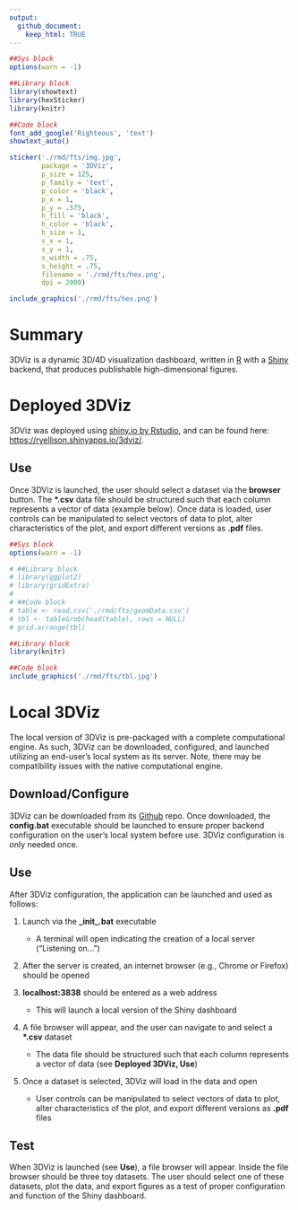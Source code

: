 ```yaml
---
output:
  github_document:
    keep_html: TRUE
---
```

        
```r

##Sys block
options(warn = -1)

##Library block
library(showtext)
library(hexSticker)
library(knitr)

##Code block
font_add_google('Righteous', 'text')
showtext_auto()

sticker('./rmd/fts/img.jpg', 
        package = '3DViz',
        p_size = 125,
        p_family = 'text',
        p_color = 'black',
        p_x = 1,
        p_y = .575,
        h_fill = 'black',
        h_color = 'black',
        h_size = 1,
        s_x = 1,
        s_y = 1,
        s_width = .75,
        s_height = .75,
        filename = './rmd/fts/hex.png',
        dpi = 2000)

include_graphics('./rmd/fts/hex.png')

```

# Summary

3DViz is a dynamic 3D/4D visualization dashboard, written in [R](https://cran.r-project.org/bin/windows/base/old/3.6.2/) with a [Shiny](https://shiny.rstudio.com/) backend, that produces publishable high-dimensional figures.

# Deployed 3DViz

3DViz was deployed using [shiny.io by Rstudio](https://www.shinyapps.io/), and can be found here: [https://ryellison.shinyapps.io/3dviz/](https://ryellison.shinyapps.io/3dviz/).

## Use

Once 3DViz is launched, the user should select a dataset via the __browser__ button. The __\*.csv__ data file should be structured such that each column represents a vector of data (example below). Once data is loaded, user controls can be manipulated to select vectors of data to plot, alter characteristics of the plot, and export different versions as __.pdf__ files.

```r

##Sys block
options(warn = -1)

# ##Library block
# library(ggplot2)
# library(gridExtra)
# 
# ##Code block
# table <- read.csv('./rmd/fts/geomData.csv')
# tbl <- tableGrob(head(table), rows = NULL)
# grid.arrange(tbl)

##Library block
library(knitr)

##Code block
include_graphics('./rmd/fts/tbl.jpg')

```

# Local 3DViz

The local version of 3DViz is pre-packaged with a complete computational engine. As such, 3DViz can be downloaded, configured, and launched utilizing an end-user's local system as its server. Note, there may be compatibility issues with the native computational engine.

## Download/Configure

3DViz can be downloaded from its [Github](https://github.com/ryEllison/3DViz) repo. Once downloaded, the __config.bat__ executable should be launched to ensure proper backend configuration on the user's local system before use. 3DViz configuration is only needed once. 

## Use

After 3DViz configuration, the application can be launched and used as follows:

1. Launch via the __\_init\_.bat__ executable 

    + A terminal will open indicating the creation of a local server ("Listening on...") 

2. After the server is created, an internet browser (e.g., Chrome or Firefox) should be opened

3. __localhost:3838__ should be entered as a web address 

    + This will launch a local version of the Shiny dashboard

4. A file browser will appear, and the user can navigate to and select a __\*.csv__ dataset

    + The data file should be structured such that each column represents a vector of data (see __Deployed 3DViz, Use__)

5. Once a dataset is selected, 3DViz will load in the data and open

    + User controls can be manipulated to select vectors of data to plot, alter characteristics of the plot, and export different versions as __.pdf__ files

## Test

When 3DViz is launched (see __Use__), a file browser will appear. Inside the file browser should be three toy datasets. The user should select one of these datasets, plot the data, and export figures as a test of proper configuration and function of the Shiny dashboard.

